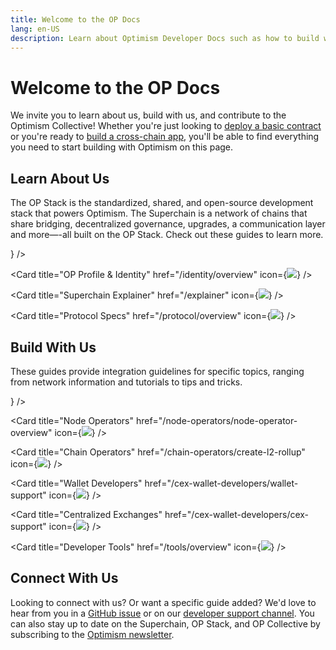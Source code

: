 ```yaml
---
title: Welcome to the OP Docs
lang: en-US
description: Learn about Optimism Developer Docs such as how to build with us and connect to the community.
---
```



# Welcome to the OP Docs

We invite you to learn about us, build with us, and contribute to the Optimism Collective! Whether you're just looking to
[deploy a basic contract](getting-started-op-mainnet) or you're ready to [build a cross-chain app](/dapp-developers/bridging/messaging),
you'll be able to find everything you need to start building with Optimism on this page.

## Learn About Us

The OP Stack is the standardized, shared, and open-source development stack that powers Optimism.
The Superchain is a network of chains that share bridging, decentralized governance, upgrades, a communication layer and more—-all built on the OP Stack.
Check out these guides to learn more.

<Cards>
  <Card title="About OP Mainnet" href="/getting-started-op-mainnet" icon={<img src="img/icons/book.svg" />} />

  <Card title="OP Profile & Identity" href="/identity/overview" icon={<img src="img/icons/person.svg" />} />

  <Card title="Superchain Explainer" href="/explainer" icon={<img src="img/icons/build.svg" />} />

  <Card title="Protocol Specs" href="/protocol/overview" icon={<img src="img/icons/shapes.svg" />} />
</Cards>

## Build With Us

These guides provide integration guidelines for specific topics, ranging from network information and tutorials to tips and tricks.

<Cards>
  <Card title="Dapp Developers" href="/dapp-developers/dapp-developer-overview" icon={<img src="img/icons/arrow-left-right.svg" />} />

  <Card title="Node Operators" href="/node-operators/node-operator-overview" icon={<img src="img/icons/gear.svg" />} />

  <Card title="Chain Operators" href="/chain-operators/create-l2-rollup" icon={<img src="img/icons/link.svg" />} />

  <Card title="Wallet Developers" href="/cex-wallet-developers/wallet-support" icon={<img src="img/icons/wallet.svg" />} />

  <Card title="Centralized Exchanges" href="/cex-wallet-developers/cex-support" icon={<img src="img/icons/asterisk.svg" />} />

  <Card title="Developer Tools" href="/tools/overview" icon={<img src="img/icons/tools.svg" />} />
</Cards>

## Connect With Us

Looking to connect with us? Or want a specific guide added? We'd love to hear from you in a [GitHub issue](https://github.com/ethereum-optimism/docs/issues) or on our [developer support channel](https://github.com/ethereum-optimism/developers/).
You can also stay up to date on the Superchain, OP Stack, and OP Collective by subscribing to the [Optimism newsletter](https://optimism.us6.list-manage.com/subscribe/post?u=9727fa8bec4011400e57cafcb\&id=ca91042234\&f_id=002a19e3f0).
